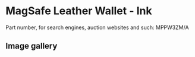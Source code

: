 
# MagSafe Leather Wallet - Ink

Part number, for search engines, auction websites and such: MPPW3ZM/A

## Image gallery

<div style={{ width: '100%', maxWidth: '768px' }}>
<GalleryComponent
    images={[
      {
        original: "/everysource/MPPW3.webp",
        thumbnail: "/everypreview/MPPW3.webp",
      },
      {
        original: "/everysource/MPPW3_AV1.webp",
        thumbnail: "/everypreview/MPPW3_AV1.webp",
      },
      {
        original: "/everysource/MPPW3_AV2.webp",
        thumbnail: "/everypreview/MPPW3_AV2.webp",
      },
      {
        original: "/everysource/MPPW3_AV3.webp",
        thumbnail: "/everypreview/MPPW3_AV3.webp",
      },
      {
        original: "/everysource/MPPW3_AV4.webp",
        thumbnail: "/everypreview/MPPW3_AV4.webp",
      }
    ]}
  />
</div>